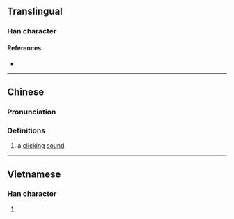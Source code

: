 {{character info}}
==Translingual==

===Han character===
{{Han char|rn=30|rad=口|as=14|sn=17|four=63091|canj=RJBF,XRJBF|ids=⿰口察}}

====References====
* {{Han ref|kx=0212.191|hdz=10697.150|uh=5693|ud=22163|bh=ECC0|bd=60608}}

----

==Chinese==
{{zh-forms|ss=𰌵}}

===Pronunciation===
{{zh-pron
|m=cā
|c=caat3
|cat=
}}

===Definitions===
{{zh-hanzi}}

# a [[click]]ing [[sound]]

----

==Vietnamese==

===Han character===
{{vi-readings|reading=xát|rs=口14}}

# {{rfdef|vi|sort=口14}}